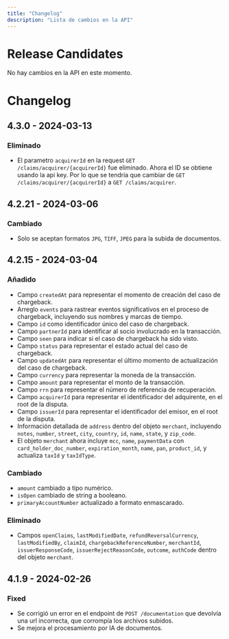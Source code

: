 ```yaml
---
title: "Changelog"
description: "Lista de cambios en la API"
---
```


# Release Candidates

<Info>No hay cambios en la API en este momento.</Info>

# Changelog

## 4.3.0 - 2024-03-13

### Eliminado

- El parametro `acquirerId` en la request `GET /claims/acquirer/{acquirerId}` fue eliminado. Ahora el ID se obtiene usando la api key.
  Por lo que se tendría que cambiar de `GET /claims/acquirer/{acquirerId}` a `GET /claims/acquirer`.

## 4.2.21 - 2024-03-06

### Cambiado

- Solo se aceptan formatos `JPG`, `TIFF`, `JPEG` para la subida de documentos.

## 4.2.15 - 2024-03-04

### Añadido

- Campo `createdAt` para representar el momento de creación del caso de chargeback.
- Arreglo `events` para rastrear eventos significativos en el proceso de chargeback, incluyendo sus nombres y marcas de tiempo.
- Campo `id` como identificador único del caso de chargeback.
- Campo `partnerId` para identificar al socio involucrado en la transacción.
- Campo `seen` para indicar si el caso de chargeback ha sido visto.
- Campo `status` para representar el estado actual del caso de chargeback.
- Campo `updatedAt` para representar el último momento de actualización del caso de chargeback.
- Campo `currency` para representar la moneda de la transacción.
- Campo `amount` para representar el monto de la transacción.
- Campo `rrn` para representar el número de referencia de recuperación.
- Campo `acquirerId` para representar el identificador del adquirente, en el root de la disputa.
- Campo `issuerId` para representar el identificador del emisor, en el root de la disputa.
- Información detallada de `address` dentro del objeto `merchant`, incluyendo `notes`, `number`, `street`, `city`, `country`, `id`, `name`, `state`, y `zip_code`.
- El objeto `merchant` ahora incluye `mcc`, `name`, `paymentData` con `card_holder_doc_number`, `expiration_month`, `name`, `pan`, `product_id`, y actualiza `taxId` y `taxIdType`.

### Cambiado

- `amount` cambiado a tipo numérico.
- `isOpen` cambiado de string a booleano.
- `primaryAccountNumber` actualizado a formato enmascarado.

### Eliminado

- Campos `openClaims`, `lastModifiedDate`, `refundReversalCurrency`, `lastModifiedBy`, `claimId`, `chargebackReferenceNumber`, `merchantId`, `issuerResponseCode`, `issuerRejectReasonCode`, `outcome`, `authCode` dentro del objeto `merchant`.

## 4.1.9 - 2024-02-26

### Fixed

- Se corrigió un error en el endpoint de `POST /documentation` que devolvía una url incorrecta, que corrompía los archivos subidos.
- Se mejora el procesamiento por IA de documentos.

